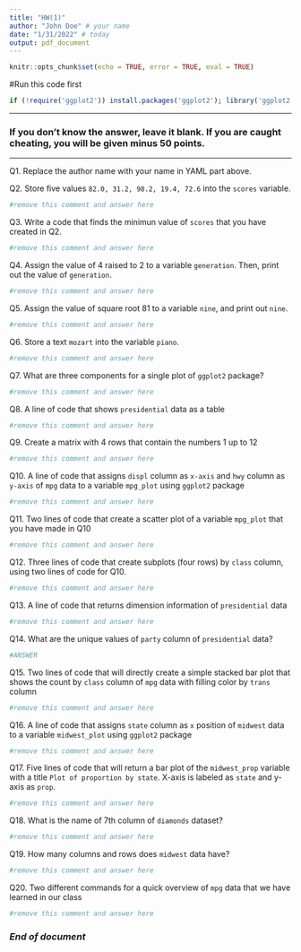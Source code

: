 ```yaml
---
title: "HW(1)"
author: "John Doe" # your name
date: "1/31/2022" # today
output: pdf_document
---
```


```r
knitr::opts_chunk$set(echo = TRUE, error = TRUE, eval = TRUE)
```

#Run this code first
```r
if (!require('ggplot2')) install.packages('ggplot2'); library('ggplot2') 
```

***
### If you don't know the answer, leave it blank. If you are caught cheating, you will be given minus 50 points.   
***

Q1. Replace the author name with your name in YAML part above. 

Q2. Store five values `82.0, 31.2, 98.2, 19.4, 72.6` into the `scores` variable.
```r
#remove this comment and answer here
```

Q3. Write a code that finds the minimun value of `scores` that you have created in Q2.
```r
#remove this comment and answer here
```

Q4. Assign the value of 4 raised to 2 to a variable `generation`. Then, print out the value of `generation`.
```r
#remove this comment and answer here
```

Q5. Assign the value of square root 81 to a variable `nine`, and print out `nine`.
```r
#remove this comment and answer here
```

Q6. Store a text `mozart` into the variable `piano`.
```r
#remove this comment and answer here
```

Q7. What are three components for a single plot of `ggplot2` package? 
```r

#remove this comment and answer here


```

Q8. A line of code that shows `presidential` data as a table
```r
#remove this comment and answer here
```

Q9. Create a matrix with 4 rows that contain the numbers 1 up to 12
```r
#remove this comment and answer here
```

Q10. A line of code that assigns `displ` column as `x-axis` and `hwy` column as `y-axis` of `mpg` data to a variable `mpg_plot` using `ggplot2` package
```r
#remove this comment and answer here
```

Q11. Two lines of code that create a scatter plot of a variable `mpg_plot` that you have made in Q10 
```r
#remove this comment and answer here
```

Q12. Three lines of code that create subplots (four rows) by `class` column, using two lines of code for Q10.
```r
#remove this comment and answer here 
```

Q13. A line of code that returns dimension information of `presidential` data
```r
#remove this comment and answer here
```

Q14. What are the unique values of `party` column of `presidential` data?
```r
#ANSWER
```

Q15. Two lines of code that will directly create a simple stacked bar plot that shows the count by `class` column of `mpg` data with filling color by `trans` column

```r
#remove this comment and answer here
```

Q16. A line of code that assigns `state` column as `x` position of `midwest` data to a variable `midwest_plot` using `ggplot2` package
```r
#remove this comment and answer here
```

Q17. Five lines of code that will return a bar plot of the `midwest_prop` variable with a title `Plot of proportion by state`. X-axis is labeled as `state` and y-axis as `prop`. 
```r
#remove this comment and answer here
```

Q18. What is the name of 7th column of `diamonds` dataset?
```r
#remove this comment and answer here
```

Q19. How many columns and rows does `midwest` data have?
```r
#remove this comment and answer here
```

Q20. Two different commands for a quick overview of `mpg` data that we have learned in our class
```r
#remove this comment and answer here
```

### *End of document*
